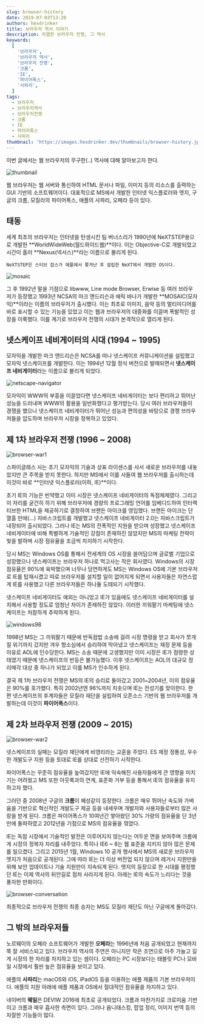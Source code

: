 ```yaml
---
slug: browser-history
date: 2019-07-03T13:20
authors: hexdrinker
title: 브라우저 역사 이야기
description: 치열한 브라우저 전쟁, 그 역사
keywords:
  [
    '브라우저',
    '브라우저 역사',
    '브라우저 전쟁',
    '크롬',
    'IE',
    '파이어폭스',
    '사파리',
  ]
tags:
  - 브라우저
  - 브라우저역사
  - 브라우저전쟁
  - 크롬
  - IE
  - 파이어폭스
  - 사파리
thumbnail: 'https://images.hexdrinker.dev/thumbnails/browser-history.jpeg'
---
```


이번 글에서는 웹 브라우저의 무구한(..) 역사에 대해 알아보고자 한다.

<!--truncate-->

![thumbnail](https://images.hexdrinker.dev/thumbnails/browser-history.jpeg)

웹 브라우저는 웹 서버와 통신하여 HTML 문서나 파일, 이미지 등의 리소스를 출력하는 GUI 기반의 소프트웨어이다. 대표적으로
MS에서 개발한 인터넷 익스플로러와 엣지, 구글의 크롬, 모질라의 파이어폭스, 애플의 사파리, 오페라 등이 있다.

## 태동

세계 최초의 브라우저는 인터넷을 탄생시킨 팀 버너스리가 1990년에 NeXTSTEP용으로 개발한 **WorldWideWeb(월드와이드웹)**이다. 이는 Objective-C로 개발되었고 시간이 흘러 **Nexus(넥서스)**라는 이름으로 불리게 된다.

```
NeXTSTEP은 스티브 잡스가 애플에서 쫓겨난 후 설립한 NeXT에서 개발한 OS이다.
```

![mosaic](https://images.hexdrinker.dev/web/browser-history/mosaic.png)

그 후 1992년 말을 기점으로 libwww, Line mode Browser, Erwise 등 여러 브라우저가 등장했고 1993년 NCSA의 마크 앤드리슨과 에릭 바나가 개발한 **MOSAIC(모자익)**이라는 이름의 브라우저가 출시했다. 이는 최초로 이미지, 음악 등의 멀티미디어를 바로 표시할 수 있는 기능을 있었고 이는 웹과 브라우저의 대중화를 이끌며 폭발적인 성장을 이룩했다. 이를 계기로 브라우저 전쟁의 시대가 본격적으로 열리게 된다.

## 넷스케이프 네비게이터의 시대 (1994 ~ 1995)

모자익을 개발한 마크 앤드리슨은 NCSA를 떠나 넷스케이프 커뮤니케이션을 설립했고 모자익 넷스케이프를 개발한다. 이는 1994년 12월 정식 버전으로 발매되면서 **넷스케이프 네비게이터**라는 이름으로 불리게 되었다.

<p>
  <img
    class='responsible width-90'
    src='https://images.hexdrinker.dev/web/browser-history/netscape-navigator.png'
    alt='netscape-navigator'
  />
</p>

모자익이 WWW의 부흥을 이끌었다면 넷스케이프 네비게이터는 보다 편리하고 뛰어난 성능을 드러내며 WWW의 활용을 일반화했다고 평가받는다. 당시 여러 브라우저들이 경쟁을 했으나 넷스케이프 네비게이터가 뛰어난 성능과 편의성을 바탕으로 경쟁 브라우저들을 압도하며 브라우저 시장을 정복하고 있었다.

## 제 1차 브라우저 전쟁 (1996 ~ 2008)

![browser-war1](https://images.hexdrinker.dev/web/browser-history/browser-war1.png)

스파이글래스 사는 초기 모자익의 기술과 상표 라이센스를 사서 새로운 브라우저를 내놓았지만 큰 주목을 받지 못한다. 하지만 MS에서 이를 사들여 웹 브라우저를 출시하는데 이것이 바로 **인터넷 익스플로러(이하, IE)**이다.

초기 IE의 기능은 빈약했고 이미 시장은 넷스케이프 네비게이터의 독점체제였다. 그리고 이 자리를 굳건히 하기 위해 브라우저에 경량의 프로그래밍 언어를 임베디드하여 인터랙티브한 HTML을 제공하기로 결정하여 브랜든 아이크를 영입했다. 브랜든 아이크는 단 열흘 만에(...) 자바스크립트를 개발했고 넷스케이프 네비게이터 2.0는 자바스크립트가 내장되어 출시되었다. 그러나 IE는 MS의 전폭적인 지원을 받으며 성장했고 넷스케이프 네비게이터에 비해 특별하게 기술적인 강점이 존재하진 않았지만 MS의 마케팅 전략이 빛을 발하며 시장 점유율을 조금씩 차지하기 시작한다.

당시 MS는 Windows OS를 통해서 전세계의 OS 시장을 쓸어담으며 글로벌 기업으로 성장했으나 넷스케이프는 브라우저 하나로 먹고사는 작은 회사였다. Windows의 시장 점유율은 90%에 육박했으며 너무나 당연하게도 MS는 Windows OS에 기본 브라우저로 IE를 탑재시켰고 따로 브라우저를 설치할 일이 없어지게 되면서 사용자들은 자연스럽게 IE를 사용했고 다른 브라우저들은 하나둘 도태되기 시작했다.

넷스케이프 네비게이터도 예외는 아니었고 IE가 있음에도 넷스케이프 네비게이터를 설치해서 사용할 정도로 엄청난 차이가 존재하진 않았다. 이러한 끼워팔기 마케팅에 넷스케이프는 처참하게 추락하게 된다.

<p>
  <img
    class='responsible width-80'
    src='https://images.hexdrinker.dev/web/browser-history/windows98.png'
    alt='windows98'
  />
</p>

1998년 MS는 그 끼워팔기 때문에 반독점법 소송에 걸려 시정 명령을 받고 회사가 쪼개질 위기까지 갔지만 겨우 항소심에서 승리하여 막아냈고 넷스케이프는 재정 문제 등을 이유로 AOL에 인수당한다. MS는 소송 때문에 고생했지만 이미 시장은 IE가 점령한 상태였기 때문에 넷스케이프의 반등은 불가능했다. 이후 넷스케이프는 AOL의 대규모 정리매각 대상 중 하나가 되었고 이를 MS가 인수하게 된다.

결국 제 1차 브라우저 전쟁은 MS의 IE의 승리로 돌아갔고 2001~2004년, 이의 점유율은 90%를 호가했다. 특히 2002년엔 96%까지 치솟으며 IE는 전성기를 맞이한다. 한편 넷스케이프의 후계자들은 모질라 재단을 설립하여 오픈소스 기반의 웹 브라우저를 개발하는데 이것이 **파이어폭스**이다.

## 제 2차 브라우저 전쟁 (2009 ~ 2015)

<p>
  <img
    class='responsible width-80'
    src='https://images.hexdrinker.dev/web/browser-history/browser-war2.png'
    alt='browser-war2'
  />
</p>

넷스케이프의 실패는 모질라 재단에게 비영리라는 교훈을 주었다. ES 제정 정통성, 우수한 개발도구 지원 등을 토대로 IE를 상대로 선전하기 시작한다.

파이어폭스는 꾸준히 점유율을 높여갔지만 IE에 익숙해진 사용자들에게 큰 영향을 미치기는 어려웠고 MS 또한 아웃룩과의 연계, 표준화 거부 등을 통해서 IE의 점유율을 유지하고자 했다.

그러던 중 2008년 구글의 **크롬**이 혜성같이 등장한다. 크롬은 매우 뛰어난 속도와 가벼움을 기반으로 혁신적인 개발도구 제공 등을 내세우며 개발자와 사용자들로부터 많은 사랑을 받게 된다. 크롬은 파이어폭스가 10여년간 쌓아왔던 30% 가량의 점유율을 단 3년 만에 돌파하였고 2012년을 기점으로 MS의 점유율을 꺾었다.

IE는 독점 시장에서 기술적인 발전은 이루어지지 않는다는 어두운 면을 보여주며 크롬에게 시장의 정복자 자리를 내주었다. 특히나 IE6 ~ 8는 웹 표준을 지키지 않아 많은 문제를 일으켰다. 그리고 2015년 1월, Windows 10 공개 행사에서 MS의 새로운 브라우저 엣지가 처음으로 공개된다. 그에 따라 IE는 더 이상 버전업 되지 않으며 레거시 지원만을 위해 보안 업데이트나 기술 지원만이 지속되게 된다. 엣지의 등장으로 한 시대를 평정했던 IE는 이제 역사의 뒤안길로 점차 사라지게 된다. 아래는 IE의 속도가 느리다는 것을 풍자한 만화이다.

![browser-conversation](https://images.hexdrinker.dev/web/browser-history/brwoser-conversation.jpeg)

최종적으로 브라우저 전쟁의 최종 승자는 MS도 모질라 재단도 아닌 구글에게 돌아갔다.

## 그 밖의 브라우저들

노르웨이의 오페라 소프트웨어가 개발한 **오페라**는 1996년에 처음 공개되었고 현재까지 쭉 잘 서비스되고 있다. 브라우저 역사의 주연은 아니지만 작은 조연으로 아주 가늘고 길게 시장의 한 자리를 차지하고 있는 셈이다. 오페라는 PC 시장보다는 태블릿 PC나 모바일 시장에서 훨씬 높은 점유율을 보이고 있다.

애플의 **사파리**는 macOS와 iOS, iPadOS 등을 이용하는 애플 제품의 기본 브라우저이다. 애플의 지원 아래에 애플 제품과 OS에서 절대적인 점유율을 차지하고 있다.

네이버의 **웨일**은 DEVIW 2016에 최초로 공개되었다. 크롬과 마찬가지로 크로미움 기반이고 크롬과 매우 흡사한 측면이 있다. 그러나 옴니태스킹, 팝업 정리, 이미지 번역 등의 자잘한 기능들이 많다.
